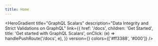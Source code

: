 ```yaml
---
title: Home
---
```



<HeroGradient
  title="GraphQL Scalars"
  description="Data Integrity and Strict Validations on GraphQL"
  link={{
    href: '/docs',
    children: 'Get Started',
    title: 'Get started with GraphQL Scalars',
    onClick: (e) => handlePushRoute('/docs', e),
  }}
  version={<NPMBadge name="graphql-scalars" />}
  colors={['#ff3388', '#000']}
/>
